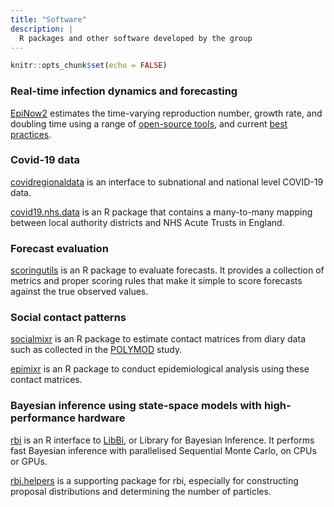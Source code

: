 ```yaml
---
title: "Software"
description: |
  R packages and other software developed by the group
---
```


```r
knitr::opts_chunk$set(echo = FALSE)
```

### Real-time infection dynamics and forecasting

[EpiNow2](http://epiforecasts.io/EpiNow2) estimates the time-varying reproduction number, growth rate, and doubling time using a range of [open-source tools](https://wellcomeopenresearch.org/articles/5-112), and current [best practices](https://doi.org/10.1371/journal.pcbi.1008409).

### Covid-19 data

[covidregionaldata](https://github.com/epiforecasts/covidregionaldata) is an interface to subnational and national level COVID-19 data.

[covid19.nhs.data](https://epiforecasts.io/covid19.nhs.data/index.html) is an R package that contains a many-to-many mapping between local authority districts and NHS Acute Trusts in England.

### Forecast evaluation

[scoringutils](http://github.com/epiforecasts/scoringutils) is an R package to evaluate forecasts. It provides a collection of metrics and proper scoring rules that make it simple to score forecasts against the true observed values.

### Social contact patterns

[socialmixr](http://github.com/sbfnk/socialmixr) is an R package to estimate contact matrices from diary data such as collected in the [POLYMOD](http://journals.plos.org/plosmedicine/article?id=10.1371/journal.pmed.0050074) study.

[epimixr](http://github.com/sbfnk/epimxir) is an R package to conduct epidemiological analysis using these contact matrices.

### Bayesian inference using state-space models with high-performance hardware

[rbi](https://cran.r-project.org/package=rbi) is an R interface to [LibBi](https://libbi.org), or Library for Bayesian Inference. It performs fast Bayesian inference with parallelised Sequential Monte Carlo, on CPUs or GPUs.

[rbi.helpers](http://github.com/sbfnk/rbi.helpers) is a supporting package for rbi, especially for constructing proposal distributions and determining the number of particles.
